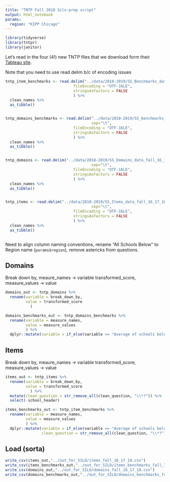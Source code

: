 ```yaml
---
title: "TNTP Fall 2018 Silo-prep script"
output: html_notebook
params:
  region: "KIPP Chicago"
---
```



```r
library(tidyverse)
library(tntpr)
library(janitor)

```

Let's read in the four (4!) new TNTP files that we download form their [Tableau site](https://data.tntp.org).

Note that you need to use read.delim b/c of encoding issues
```r

tntp_item_benchmarks <- read.delim("../data/2018-2019/SS_Benchmarks_data_fall_16_17_18.csv", sep="\t",
                              fileEncoding = "UTF-16LE", 
                              stringsAsFactors = FALSE
                              ) %>%
  clean_names %>%
  as_tibble()


tntp_domains_benchmarks <- read.delim("../data/2018-2019/SS_benchmarks_for_Domains_data_fall_16_17_18.csv", 
                                      sep="\t",
                              fileEncoding = "UTF-16LE", 
                              stringsAsFactors = FALSE
                              ) %>%
  clean_names %>%
  as_tibble()


tntp_domains <- read.delim("../data/2018-2019/SS_Domains_data_fall_16_17_18.csv", 
                                      sep="\t",
                              fileEncoding = "UTF-16LE", 
                              stringsAsFactors = FALSE
                              ) %>%
  clean_names %>%
  as_tibble()


tntp_items <- read.delim("../data/2018-2019/SS_Items_data_fall_16_17_18.csv", 
                                      sep="\t",
                              fileEncoding = "UTF-16LE", 
                              stringsAsFactors = FALSE
                              ) %>%
  clean_names %>%
  as_tibble()



```

Need to align column naming conventions, rename "All Schools Below" to Region name (`params$region`), remove astericks from questions.

## Domains
Break down by, meaure_names -> variable
transformed_score, measure_values -> value

```r

domains_out <- tntp_domains %>%
  rename(variable = break_down_by, 
         value = transformed_score
           )

domains_benchmarks_out <- tntp_domains_benchmarks %>%
  rename(variable = measure_names, 
         value = measure_values
         ) %>%
  dplyr::mutate(variable = if_else(variable == "Average of schools below", params$region, variable))

```

## Items
Break down by, meaure_names -> variable
transformed_score, measure_values -> value
```r
items_out <- tntp_items %>%
  rename(variable = break_down_by, 
         value = transformed_score
           ) %>%
  mutate(clean_question = str_remove_all(clean_question, "\\*?")) %>%
  select(-school_header)

items_benchmarks_out <- tntp_item_benchmarks %>%
  rename(variable = measure_names, 
         value = measure_values
         ) %>%
  dplyr::mutate(variable = if_else(variable == "Average of schools below", params$region, variable),
                clean_question = str_remove_all(clean_question, "\\*?"))
```

## Load (sorta)
```r
write_csv(items_out,"../out_for_SILO/items_fall_16_17_18.csv")
write_csv(items_benchmarks_out,"../out_for_SILO/items_benchmarks_fall_16_17_18.csv")
write_csv(domains_out,"../out_for_SILO/domains_fall_16_17_18.csv")
write_csv(domains_benchmarks_out,"../out_for_SILO/domains_benchmarks_fall_16_17_18.csv")

```


